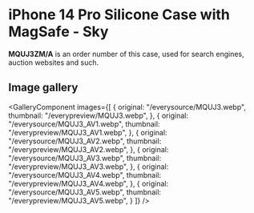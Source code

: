 
# iPhone 14 Pro Silicone Case with MagSafe - Sky

<Callout type='info' emoji='👉🏻'>**MQUJ3ZM/A** is an order number of this case, used for search engines, auction websites and such.</Callout>

## Image gallery

<GalleryComponent
    images={[
      {
        original: "/everysource/MQUJ3.webp",
        thumbnail: "/everypreview/MQUJ3.webp",
      },
      {
        original: "/everysource/MQUJ3_AV1.webp",
        thumbnail: "/everypreview/MQUJ3_AV1.webp",
      },
      {
        original: "/everysource/MQUJ3_AV2.webp",
        thumbnail: "/everypreview/MQUJ3_AV2.webp",
      },
      {
        original: "/everysource/MQUJ3_AV3.webp",
        thumbnail: "/everypreview/MQUJ3_AV3.webp",
      },
      {
        original: "/everysource/MQUJ3_AV4.webp",
        thumbnail: "/everypreview/MQUJ3_AV4.webp",
      },
      {
        original: "/everysource/MQUJ3_AV5.webp",
        thumbnail: "/everypreview/MQUJ3_AV5.webp",
      }
    ]}
  />

